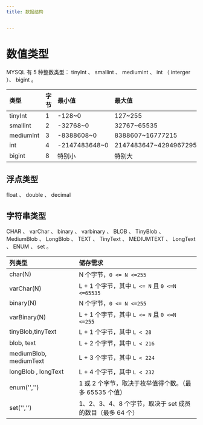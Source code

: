 ```yaml
---
title: 数据结构


---
```


# 数值类型

MYSQL 有 5 种整数类型： tinyInt 、 smallint 、 mediumint 、 int （ interger ）、 bigint 。

| 类型      | 字节 | 最小值        | 最大值                |
| :-------- | :--- | :------------ | :-------------------- |
| tinyInt   | 1    | -128~0        | 127~255               |
| smallint  | 2    | -32768~0      | 32767~65535           |
| mediumInt | 3    | -8388608~0    | 8388607~16777215      |
| int       | 4    | -2147483648~0 | 2147483647~4294967295 |
| bigint    | 8    | 特别小        | 特别大                |

## 浮点类型

float 、 double 、 decimal

## 字符串类型

CHAR 、 varChar 、 binary 、 varbinary 、 BLOB 、 TinyBlob 、 MediumBlob 、 LongBlob 、 TEXT 、 TinyText 、 MEDIUMTEXT 、 LongText 、 ENUM 、 set 。

| 列类型                 | 储存需求                                                  |
| :--------------------- | :-------------------------------------------------------- |
| char(N)                | N 个字节，`0 <= N <=255`                                  |
| varChar(N)             | L + 1 个字节，其中 `L <= N` 且 `0 <=N <=65535`            |
| binary(N)              | N 个字节，`0 <= N <=255`                                  |
| varBinary(N)           | L + 1 个字节，其中 `L <= N` 且 `0 <=N <=255`              |
| tinyBlob,tinyText      | L + 1 个字节，其中 `L < 28`                               |
| blob, text             | L + 2 个字节，其中 `L < 216`                              |
| mediumBlob, mediumText | L + 3 个字节，其中 `L < 224`                              |
| longBlob , longText    | L + 4 个字节，其中 `L < 232`                              |
| enum(\'\',\'\')        | 1 或 2 个字节，取决于枚举值得个数。（最多 65535 个值）    |
| set(\'\',\'\')         | 1、2、3、4、8 个字节，取决于 set 成员的数目（最多 64 个） |

            